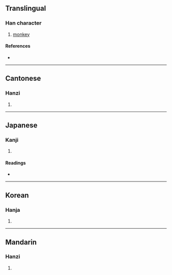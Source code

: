 {{character info/new}}
==Translingual==

===Han character===
{{Han char|rn=94|rad=犬|as=08|sn=11|four=46294|canj=KHWD|ids=⿰犭果}}

# [[monkey]]

====References====
* {{Han ref|kx=0713.110|dkj=20483|dj=1125.060|hdz=21353.020|uh=7313|ud=29459|bh=B274|bd=45684}}

----

==Cantonese==

===Hanzi===
{{yue-hanzi|jyut=|y=gwo2}}

# {{defn|lang=yue|sort=犬08}}

----

==Japanese==

===Kanji===
{{ja-kanji|grade=|rs=犬08}}

# {{defn|lang=ja|sort=犬08}}

====Readings====
* {{ja-readings|on=[[か]] (ka)|kun=}}

----

==Korean==

===Hanja===
{{ko-hanja|hangeul=과|eumhun=|rv=gwa|mr=kwa|y=kwa}}

# {{defn|lang=ko|sort=犬08}}

----

==Mandarin==

===Hanzi===
{{cmn-hanzi|pin=[[guǒ]] ([[guo3]]), [[luǒ]] ([[luo3]])|wg=kuo<sup>3</sup>, lo<sup>3</sup>}}

# {{defn|lang=cmn|sort=犬08}}
